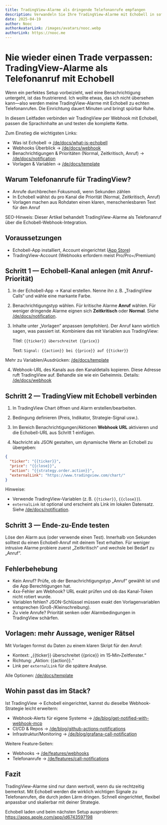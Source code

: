 ```yaml
---
title: TradingView-Alarme als dringende Telefonanrufe empfangen
description: Verwandeln Sie Ihre TradingView-Alarme mit Echobell in sofortige Telefonanrufe.
date: 2025-04-19
author: Nooc
authorAvatarLink: /images/avatars/nooc.webp
authorLink: https://nooc.me
---
```


# Nie wieder einen Trade verpassen: TradingView-Alarme als Telefonanruf mit Echobell

Wenn ein perfektes Setup vorbeizieht, weil eine Benachrichtigung untergeht, ist das frustrierend. Ich wollte etwas, das ich nicht übersehen kann—also werden meine TradingView-Alarme mit Echobell zu echten Telefonanrufen. Die Einrichtung dauert Minuten und bringt spürbar Ruhe.

In diesem Leitfaden verbinden wir TradingView per Webhook mit Echobell, passen die Sprachinhalte an und testen die komplette Kette.

Zum Einstieg die wichtigsten Links:

- Was ist Echobell → [/de/docs/what-is-echobell](/de/docs/what-is-echobell)
- Webhooks Überblick → [/de/docs/webhook](/de/docs/webhook)
- Benachrichtigungen & Prioritäten (Normal, Zeitkritisch, Anruf) → [/de/docs/notification](/de/docs/notification)
- Vorlagen & Variablen → [/de/docs/template](/de/docs/template)

## Warum Telefonanrufe für TradingView?

- Anrufe durchbrechen Fokusmodi, wenn Sekunden zählen
- In Echobell wählst du pro Kanal die Priorität (Normal, Zeitkritisch, Anruf)
- Vorlagen machen aus Rohdaten einen klaren, menschenlesbaren Text für den Anruf

SEO-Hinweis: Dieser Artikel behandelt TradingView-Alarme als Telefonanruf über die Echobell-Webhook-Integration.

## Voraussetzungen

- Echobell-App installiert, Account eingerichtet ([App Store](https://apps.apple.com/app/id6743597198))
- TradingView-Account (Webhooks erfordern meist Pro/Pro+/Premium)

## Schritt 1 — Echobell-Kanal anlegen (mit Anruf-Priorität)

1. In der Echobell-App → Kanal erstellen. Nenne ihn z. B. „TradingView Calls“ und wähle eine markante Farbe.

2. Benachrichtigungstyp wählen. Für kritische Alarme **Anruf** wählen. Für weniger dringende Alarme eignen sich **Zeitkritisch** oder **Normal**. Siehe [/de/docs/notification](/de/docs/notification).

3. Inhalte unter „Vorlagen“ anpassen (empfohlen). Der Anruf kann wörtlich sagen, was passiert ist. Kombiniere das mit Variablen aus TradingView:

   Titel: `{{ticker}} überschreitet {{price}}`

   Text: `Signal: {{action}} bei {{price}} auf {{ticker}}`

Mehr zu Variablen/Ausdrücken: [/de/docs/template](/de/docs/template)

4. Webhook-URL des Kanals aus den Kanaldetails kopieren. Diese Adresse ruft TradingView auf. Behandle sie wie ein Geheimnis. Details: [/de/docs/webhook](/de/docs/webhook)

## Schritt 2 — TradingView mit Echobell verbinden

1. In TradingView Chart öffnen und Alarm erstellen/bearbeiten.

2. Bedingung definieren (Preis, Indikator, Strategie-Signal usw.).

3. Im Bereich Benachrichtigungen/Aktionen **Webhook URL** aktivieren und die Echobell-URL aus Schritt 1 einfügen.

4. Nachricht als JSON gestalten, um dynamische Werte an Echobell zu übergeben:

```json
{
  "ticker": "{{ticker}}",
  "price": "{{close}}",
  "action": "{{strategy.order.action}}",
  "externalLink": "https://www.tradingview.com/chart/"
}
```

Hinweise:

- Verwende TradingView-Variablen (z. B. `{{ticker}}`, `{{close}}`).
- `externalLink` ist optional und erscheint als Link im lokalen Datensatz. Siehe [/de/docs/notification](/de/docs/notification).

## Schritt 3 — Ende-zu-Ende testen

Löse den Alarm aus (oder verwende einen Test). Innerhalb von Sekunden solltest du einen Echobell-Anruf mit deinem Text erhalten. Für weniger intrusive Alarme probiere zuerst „Zeitkritisch“ und wechsle bei Bedarf zu „Anruf“.

## Fehlerbehebung

- Kein Anruf? Prüfe, ob der Benachrichtigungstyp „Anruf“ gewählt ist und die App Berechtigungen hat.
- 4xx-Fehler am Webhook? URL exakt prüfen und ob das Kanal-Token nicht rotiert wurde.
- Variablen fehlen? JSON-Schlüssel müssen exakt den Vorlagenvariablen entsprechen (Groß-/Kleinschreibung).
- Zu viele Anrufe? Priorität senken oder Alarmbedingungen in TradingView schärfen.

## Vorlagen: mehr Aussage, weniger Rätsel

Mit Vorlagen formst du Daten zu einem klaren Skript für den Anruf:

- Kontext: „{{ticker}} überschreitet {{price}} im 15‑Min‑Zeitfenster.“
- Richtung: „Aktion: {{action}}.“
- Link per `externalLink` für die spätere Analyse.

Alle Optionen: [/de/docs/template](/de/docs/template)

## Wohin passt das im Stack?

Ist TradingView → Echobell eingerichtet, kannst du dieselbe Webhook-Strategie leicht erweitern:

- Webhook‑Alerts für eigene Systeme → [/de/blog/get-notified-with-webhook-mcp](/de/blog/get-notified-with-webhook-mcp)
- CI/CD & Repos → [/de/blog/github-actions-notifications](/de/blog/github-actions-notifications)
- Infrastruktur/Monitoring → [/de/blog/grafana-call-notification](/de/blog/grafana-call-notification)

Weitere Feature‑Seiten:

- Webhooks → [/de/features/webhooks](/de/features/webhooks)
- Telefonanrufe → [/de/features/call-notifications](/de/features/call-notifications)

## Fazit

TradingView-Alarme sind nur dann wertvoll, wenn du sie rechtzeitig bemerkst. Mit Echobell werden die wirklich wichtigen Signale zu Telefonanrufen, die durch jeden Lärm dringen. Schnell eingerichtet, flexibel anpassbar und skalierbar mit deiner Strategie.

Echobell laden und beim nächsten Setup ausprobieren: https://apps.apple.com/app/id6743597198

